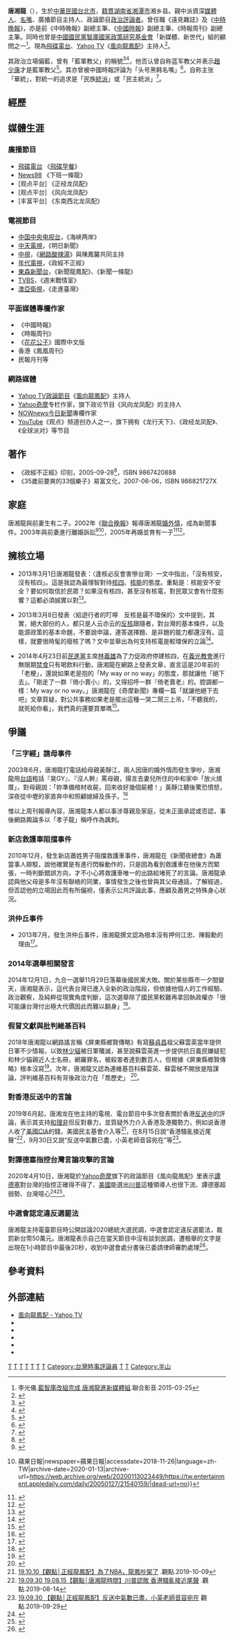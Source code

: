 {{Infobox officeholder
| name = 唐湘龍
| nickname = 藍軍教父
| image = 
| imagesize = 
| smallimage = 
| caption = 
| office = 
| term_start = 
| term_end = 
| predecessor = 
| successor = 
| constituency = 
| order1 = 主持人
| sex = 男
| birth_date = {{birth_date_and_age|1964|1|28}}
| birth_place = {{ROC}}[[台北市|台北市]]
| death_date = 
| death_place = 
| 籍貫 = [[湖南|湖南]][[湘乡|湘乡]]
| party = 
| otherparty = 
| nationality = {{ROC}}
| parents = 黄静江（母）
| spouse = 前妻（1992年結婚；2005年離婚）<br> 2005年再婚<ref name="marriage" /> <!-- 2019年11月有編者於編輯摘要表示其前妻非公眾人物，希望維基刪除其相關資訊。已刪除前妻姓名，續保留條目人物（唐湘龍）之資訊，即其有前妻之事實。 -->
| occupation = [[時事評論人|時事評論人]]
| profession = 
| educate = * [[國立臺灣大學|國立臺灣大學]]政治學研究所碩士
* [[國立臺灣大學|國立臺灣大學]]政治學系學士
* [[國立臺灣師範大學附屬高級中學|國立臺灣師範大學附屬高級中學]]
| past = * 前《遠見雜誌》副總主筆
* 前《[[中時晚報|中時晚報]]》副總主筆
* 前《中國時報》副總主筆
* 前《時報周刊》副總主筆
* [[中國國民黨|中國國民黨]][[智庫|智庫]]國家政策基金會「新媒體、新世代」組的顧問之一
* [[飛碟電台|飛碟電台]]《[[飛碟早餐|飛碟早餐]]》廣播節目主持人
* [[Yahoo_TV|Yahoo TV]]《[[風向龍鳳配|風向龍鳳配]]》主持人
* [[TVBS|TVBS]]《[[週末戰情室|週末戰情室]]》節目主持人
* [[News98|News98]]《下班一條龍》節目主持人
* [[年代電視|年代電視]]《政經不正經》
* [[中天電視|中天電視]]《明日新聞》
* [[東森新聞台|東森新聞台]]《新聞龍鳳配》、《新聞一條龍》
* [[中視|中視]]《[[網路酸辣湯|網路酸辣湯]]》與陳鳳馨共同主持
* [[澳亞衛視|澳亞衛視]]《走進臺灣》
* [[中国中央电视台|中国中央电视台]]《海峡两岸》
* 《[[花花公子|花花公子]]》國際中文版作家
* 香港《鳳凰周刊》
| work = * 《政經不正經 印刻》
* 《35歲前要爽的33個樂子 》
}}

'''唐湘龍'''（{{bd|1964年|1月28日|||}}），生於[[中華民國|中華民國]][[台北市|台北市]]，[[籍貫|籍貫]][[湖南省|湖南省]][[湘潭市|湘潭市]]湘乡县。親中派資深[[媒體人|媒體人]]、[[名嘴|名嘴]]、廣播節目主持人、政論節目[[時事評論員|政治評論者]]。曾任職《遠見雜誌》及《[[中時晚報|中時晚報]]》，亦是前《中時晚報》副總主筆、《[[中國時報|中國時報]]》副總主筆、《時報周刊》副總主筆。同時也曾是[[中國國民黨|中國國民黨]][[智庫|智庫]][[國家政策研究基金會|國家政策研究基金會]]「新媒體、新世代」組的顧問之一<ref>李光儀.[https://video.udn.com/news/294160 藍智庫改組完成 唐湘龍進新媒體組].聯合影音.2015-03-25</ref>。現為[[飛碟電台|飛碟電台]]、[[Yahoo_TV|Yahoo TV]]《[[風向龍鳳配|風向龍鳳配]]》主持人<ref>{{Cite web |url=http://www.uforadio.com.tw/modules/ufodj/dj.php?id=36 |title=飛碟電台DJ-唐湘龍簡介 |accessdate=2011-05-21 |archive-date=2020-09-30 |archive-url=https://web.archive.org/web/20200930154223/http://www.uforadio.com.tw/modules/ufodj/dj.php?id=36 |dead-url=no }}</ref>。

其政治立場偏藍，曾有「藍軍教父」的稱號<ref>{{cite news|title=一句「對韓國瑜冷掉」　藍軍教父唐湘龍遭韓粉灌爆|url=https://tw.appledaily.com/politics/20190502/JIS4N76G6FDITIYRTPOEADQAU4/|accessdate=2020-10-07|work=蘋果即時|date=2019-05-02|archive-date=2021-12-29|archive-url=https://web.archive.org/web/20211229121412/https://tw.appledaily.com/politics/20190502/JIS4N76G6FDITIYRTPOEADQAU4/|dead-url=no}}</ref><ref>{{Cite web|title=坦言韓國瑜「有地方不對了」 挺韓名嘴慘遭韓粉圍剿 - 政治 - 自由時報電子報|url=https://news.ltn.com.tw/news/politics/breakingnews/2776776|accessdate=2020-10-16|date=2019-05-01|work=news.ltn.com.tw|language=zh-TW|archive-date=2019-05-02|archive-url=https://web.archive.org/web/20190502020532/https://news.ltn.com.tw/news/politics/breakingnews/2776776|dead-url=no}}</ref>，他否认曾自称蓝军教父并表示[[趙少康|趙少康]]才是藍軍教父<ref>{{Cite web |title='21.02.02【觀點│唐湘龍時間】趙少康才是「藍軍教父」！ - YouTube |url=https://www.youtube.com/watch?t=881&v=IDSi5XNW9kM |accessdate=2021-02-03 |date=2021-02-02 |work=www.youtube.com |archive-date=2021-12-29 |archive-url=https://web.archive.org/web/20211229121337/https://www.youtube.com/watch?t=881&v=IDSi5XNW9kM |dead-url=no }}</ref>。其亦曾被中國時報評論为「头号黑韩名嘴」<ref>{{Cite web|title=快評》頭號黑韓名嘴的真相 - 短評|url=https://www.chinatimes.com/opinion/20190612004205-262103?chdtv|accessdate=2021-02-20|last=中時新聞網|work=中時新聞網|language=zh-TW|archive-date=2019-06-12|archive-url=https://web.archive.org/web/20190612160223/https://www.chinatimes.com/opinion/20190612004205-262103?chdtv|dead-url=no}}</ref>。自称主张「華統」，對統一的追求是「民族[[統派|統派]]」或「民主統派」<ref>{{cite news|title=認了華統！唐湘龍自稱中國人…竟讚中共惡法「結束殖民」|url=https://www.setn.com/News.aspx?NewsID=770804|accessdate=2020-10-07|work=三立新聞網|date=2020-07-01|archive-date=2020-07-06|archive-url=https://web.archive.org/web/20200706150105/https://www.setn.com/News.aspx?NewsID=770804|dead-url=no}}</ref>。

== 經歷 ==
{{Citation needed|其繼父為[[湖南|湖南]]人，母為[[台灣|台灣]]人。}}

{{Citation needed|他畢業於[[師大附中|師大附中]]、[[國立臺灣大學|國立臺灣大學]][[政治系|政治系]]及政治學研究所（指導教授為[[丁守中|丁守中]]）。畢業後進入遠見雜誌工作，後轉任中時晚報，擔任財經組與政治組記者及黨政組召集人。在中時晚報工作時期，被TVBS電視台邀請，在〈顛覆新聞〉中擔任來賓，成為台灣第一位跨足平面、電子媒體之評論人。之後成為《[[新聞夜總會|新聞夜總會]]》的常態來賓，從此成為政治論節目名嘴，媒體人。|time=2020-01-12T15:49:56+00:00}}

==媒體生涯==
===廣播節目===
* [[飛碟電台|飛碟電台]] 《[[飛碟早餐|飛碟早餐]]》
* [[News98|News98]] 《下班一條龍》
* [观点平台] 《正经龙凤配》
* [观点平台]  《风向龙凤配》
* [丰富平台]  《东南西北龙凤配》

===電視節目===
* [[中国中央电视台|中国中央电视台]]，《海峡两岸》
* [[中天電視|中天電視]]，《明日新聞》
* [[中視|中視]]，《[[網路酸辣湯|網路酸辣湯]]》與陳鳳馨共同主持
* [[年代電視|年代電視]]，《政經不正經》
* [[東森新聞台|東森新聞台]]，《新聞龍鳳配》、《新聞一條龍》
*[[TVBS_(頻道)|TVBS]]，《週末戰情室》
* [[澳亞衛視|澳亞衛視]]，《走進臺灣》

===平面媒體專欄作家===
* 《中國時報》
* 《時報周刊》
* 《[[花花公子|花花公子]]》國際中文版
* 香港《鳳凰周刊》
* 民報月刊等

===網路媒體===
*[[Yahoo_TV|Yahoo TV]][[政論節目|政論節目]]《[[風向龍鳳配|風向龍鳳配]]》主持人
*[[Yahoo奇摩|Yahoo奇摩]]专栏作家，旗下政论节目《风向龙凤配》的主持人
*[[NOWnews今日新聞|NOWnews今日新聞]]專欄作家
*[[YouTube|YouTube]]《观点》频道创办人之一，旗下拥有《龙行天下》、《政经龙凤配》、《全球派对》等节目

==著作==
* 《政經不正經》印刻，2005-09-28<ref>{{cite web|url=http://findbook.tw/book/9789867420886/basic|title=Findbook > 商品簡介 > 政經不正經|website=findbook.tw|accessdate=2012-01-19|archive-date=2019-12-04|archive-url=https://web.archive.org/web/20191204131555/http://findbook.tw/book/9789867420886/basic|dead-url=no}}</ref>，ISBN 9867420888
* 《35歲前要爽的33個樂子》易富文化，2007-06-06，ISBN 986821727X

==家庭==
唐湘龍與前妻生有二子。2002年《[[聯合晚報|聯合晚報]]》報導唐湘龍[[婚外情|婚外情]]，成為新聞事件。2003年與前妻進行離婚訴訟<ref>{{cite web |url=http://tw.nextmedia.com/applenews/article/art_id/273167/IssueID/20030815 |language=zh-tw |title=唐湘龍低調訴請離婚 |publisher=[[蘋果日報|蘋果日報]] |date=2003-08-15 |accessdate=2003-08-15 |archive-url=https://web.archive.org/web/20111121224248/http://tw.nextmedia.com/applenews/article/art_id/273167/IssueID/20030815 |archive-date=2011-11-21 |dead-url=yes }}</ref><ref>{{cite news|url=https://tw.entertainment.appledaily.com/daily/20050127/21540159/|title=唐湘龍拋妻棄子老母痛罵 {{!}} 蘋果日報|newspaper=蘋果日報|accessdate=2018-11-26|language=zh-TW|archive-date=2020-01-13|archive-url=https://web.archive.org/web/20200113023449/https://tw.entertainment.appledaily.com/daily/20050127/21540159/|dead-url=no}}</ref>，2005年再婚並育有一子<ref>{{cite web |url=http://ent.appledaily.com.tw/enews/article/entertainment/20050928/2087244/ |language=zh-tw |author=林南谷、莊幼芬 |title=唐湘龍遭友證實娶周明華 |publisher=[[蘋果日報|蘋果日報]] |date=2005-09-28 |accessdate=2013-08-09 |archive-date=2015-12-06 |archive-url=https://web.archive.org/web/20151206030239/http://ent.appledaily.com.tw/enews/article/entertainment/20050928/2087244 |dead-url=yes }}</ref><ref name="marriage">{{cite news|title=唐湘龍每日8小時餵奶育嬰 名嘴淪兒奴|url=https://tw.entertainment.appledaily.com/daily/20080219/30273897/|language=zh-tw|author=曹競元、張哲鳴|publisher=蘋果日報|date=2008-02-19|accessdate=2019-11-21}}</ref>。

==擁核立場==
*2013年3月1日唐湘龍發表：〈逢核必反會害慘台灣〉一文中指出，「沒有核安，沒有核四」。這是我認為最理智對待[[核四|核四]]、[[核能|核能]]的態度。重點是：核能安不安全？要如何取信於民眾？如果沒有核四，甚至沒有核電，對民眾又會有什麼影響？這都必須誠實以對<ref>{{cite news|url=https://tw.news.yahoo.com/%E5%90%8D%E5%AE%B6%E8%AB%96%E5%A3%87-%E5%94%90%E6%B9%98%E9%BE%8D-%E9%80%A2%E6%A0%B8%E5%BF%85%E5%8F%8D-%E6%9C%83%E5%AE%B3%E6%85%98%E5%8F%B0%E7%81%A3-013828305.html|title=唐湘龍：逢核必反　會害慘台灣|publisher=Nownews|date=2013-03-01}}</ref>。

*2013年3月8日發表〈給遊行者的叮嚀　反核是最不環保的〉文中提到，其實，絕大部份的人，都只是人云亦云的[[反核|反核]]跟隨者，對台灣的基本條件，以及能源政策的基本命題，不要說申論，連答選擇題、是非題的能力都還沒有。這樣，就要很時髦的廢核了嗎？文中並舉出為何支持核電是較環保的立論<ref>{{cite news|url=https://tw.news.yahoo.com/%E5%90%8D%E5%AE%B6%E8%AB%96%E5%A3%87-%E5%94%90%E6%B9%98%E9%BE%8D-%E7%B5%A6%E9%81%8A%E8%A1%8C%E8%80%85%E7%9A%84%E5%8F%AE%E5%9A%80-%E5%8F%8D%E6%A0%B8%E6%98%AF%E6%9C%80%E4%B8%8D%E7%92%B0%E4%BF%9D%E7%9A%84-002333527.html|title=名家論壇》唐湘龍：給遊行者的叮嚀　反核是最不環保的|publisher=Nownews|date=2013-03-08|accessdate=2014-12-26|archive-date=2019-12-04|archive-url=https://web.archive.org/web/20191204131618/https://tw.news.yahoo.com/%25E5%2590%258D%25E5%25AE%25B6%25E8%25AB%2596%25E5%25A3%2587-%25E5%2594%2590%25E6%25B9%2598%25E9%25BE%258D-%25E7%25B5%25A6%25E9%2581%258A%25E8%25A1%258C%25E8%2580%2585%25E7%259A%2584%25E5%258F%25AE%25E5%259A%2580-%25E5%258F%258D%25E6%25A0%25B8%25E6%2598%25AF%25E6%259C%2580%25E4%25B8%258D%25E7%2592%25B0%25E4%25BF%259D%25E7%259A%2584-002333527.html|dead-url=no}}</ref>。

*2014年4月23日前[[民進黨|民進黨]]主席[[林義雄|林義雄]]為了力促政府停建核四，在[[義光教會|義光教會]]進行無限期[[禁食|禁食]]只有喝飲料行動，唐湘龍在網路上發表文章，直言這是20年前的「老梗」，還說如果老是抱的「My way or no way」的態度，那就讓他「絕下去」。「剛走了一群『倚小賣小』的，又得招呼一群『倚老賣老』的。腔調都一樣：My way or no way。」唐湘龍在《奇摩新聞》專欄一篇「就讓他絕下去吧」文章質疑，對公共事務如果老是擺出這種一哭二鬧三上吊，「不聽我的，就死給你看」，我們真的還要買單嗎<ref>{{cite news|url=http://www.ettoday.net/news/20140423/349398.htm|title=禁食是20年前老梗　唐湘龍：就讓林義雄絕下去吧！|publisher=ETtoday|date=2014-04-23|accessdate=2014-12-26|archive-date=2019-12-04|archive-url=https://web.archive.org/web/20191204132023/https://www.ettoday.net/news/20140423/349398.htm|dead-url=no}}</ref>。

==爭議==
===「三字經」譙母事件===
2003年6月，唐湘龍打電話給母親黃靜江，兩人因唐的婚外情而發生爭吵，唐湘龍用[[台語|台語]]粗話『臭GY』、『沒人幹』罵母親，揚言去妻兒所住的中和家中「放火燒厝」，對母親說：「妳準備棺材收屍，回來收好幾個屍體！」黃靜江聽後驚恐憤怒，深夜從中壢的家直奔中和照顧媳婦及孫子。<ref>{{Cite web|url=https://tw.entertainment.appledaily.com/daily/20050127/21540159/|language=zh-tw|title=唐湘龍拋妻棄子老母痛罵|publisher=蘋果日報|date=2005-01-27|accessdate=2005-01-27|archive-date=2020-01-13|archive-url=https://web.archive.org/web/20200113023449/https://tw.entertainment.appledaily.com/daily/20050127/21540159/|dead-url=no}}</ref>

惟以上周刊報導內容，唐湘龍本人都以事涉尊親及家庭，從未正面承認或否認，事後網路輿論多以「孝子龍」稱呼作為諷刺。

===新店救護車阻擋事件===
{{main|新店救護車阻擋事件}}
2010年12月，發生新店蕭姓男子阻擋救護車事件，唐湘龍在《新聞夜總會》為蕭當事人辯駁，說他確實是有進行閃躲動作的，只是因為看到救護車在他後方而緊張，一時判斷錯誤方向，才不小心將救護車唯一的出路給堵死了的言論。唐湘龍承認與他父母是多年沒有聯絡的同業，事情發生之後也曾與其父母通話，了解經過，但否認他的立場因此而有所偏袒，僅表示公共評論此事，應顧及蕭男之特殊身心狀況。

===洪仲丘事件===
{{main|洪仲丘事件}}
*2013年7月，發生洪仲丘事件，唐湘龍撰文認為根本沒有押何江忠、陳毅勳的理由<ref>{{Cite web |url=http://tw.news.yahoo.com/blogs/society-watch/%E6%B4%AA%E4%BB%B2%E4%B8%98%E4%B9%8B%E5%A4%96%E9%82%84%E6%9C%89%E4%BA%BA%E6%AC%8A-101939412.html |language=zh-tw |author=唐湘龍 |title=洪仲丘之外，還有人權 |publisher=Yahoo!新聞 |date=2013-07-25 |accessdate=2013-08-09 |archive-date=2019-12-04 |archive-url=https://web.archive.org/web/20191204133531/https://tw.news.yahoo.com/blogs/society-watch/%E6%B4%AA%E4%BB%B2%E4%B8%98%E4%B9%8B%E5%A4%96%E9%82%84%E6%9C%89%E4%BA%BA%E6%AC%8A-101939412.html |dead-url=no }}</ref>。

===2014年選舉相關發言===
2014年12月1日，九合一選舉11月29日落幕後國民黨大敗。關於某些縣市一夕間變天，唐湘龍表示，這代表台灣已進入全新的政治階段，但依據他個人的工作經驗、政治觀察，及純粹從現實角度判斷，這次選舉除了國民黨較難再拿回執政權亦「很可能讓台灣付出極大代價因此而難以翻身」<ref>{{cite news|url=http://n.yam.com/nownews/politics/20141201/20141201717925.html|title=九合一選舉大變天　唐湘龍：很可能讓台灣付出很大代價|publisher=yam news,NOWnews|date=2014-12-01|accessdate=2014-12-26|archive-date=2014-12-26|archive-url=https://web.archive.org/web/20141226084735/http://n.yam.com/nownews/politics/20141201/20141201717925.html|dead-url=no}}</ref>。

===假冒文獻與批判維基百科===
2018年唐湘龍以網路謠言稱《屏東縣鄉賢傳略》有寫[[蘇貞昌|蘇貞昌]]祖父蘇雲英當年提供日軍不少情報，以致[[林少貓|林少貓]]被日軍殲滅，甚至說蘇雲英進一步提供抗日義民嫌疑犯和林少貓親近人士名冊，網羅罪名，被殺害者達到數百人，但根據《屏東縣鄉賢傳略》根本沒寫<ref name="林恩如1">{{Cite news |url= https://www.setn.com/News.aspx?NewsID=431238 |title= 唐湘龍扯蘇貞昌祖父蘇雲英是漢奸 網揭真相抓包：假新聞！ |author= 林恩如 |language= zh-tw |newspaper= 三立新聞 |date= 2018-09-18 |accessdate= 2021-07-16 |archive-date= 2021-12-31 |archive-url= https://web.archive.org/web/20211231071422/https://www.setn.com/news.aspx?newsid=431238 |dead-url= no }}</ref>。次年，唐湘龍又認為連維基百科蘇雲英、蘇雲梯不開放是陰謀論，評判維基百科有背後政治力在「喬歷史」 <ref name="林恩如2">{{Cite news|url=https://www.nownews.com/amp/news/3248605|title=蘇貞昌是行政院長。敗軍之將。|author=唐湘龍|language=zh-tw|newspaper=今日新聞|date=2019-02-28|accessdate=2021-07-16|archive-date=2021-12-31|archive-url=https://web.archive.org/web/20211231024348/https://www.nownews.com/amp/news/3248605|dead-url=no}}</ref>。

=== 對香港反送中的言論 ===
2019年6月起，唐湘龙在他主持的電視、電台節目中多次發表關於香港[[反送中|反送中]]的評論，表示其支持[[和理非|和理非]]但反對暴力，並質疑外力介入香港及港獨勢力，例如说香港人收了[[美國|美國]][[CIA|CIA]]的錢，美國民主基會介入等<ref>[https://www.youtube.com/watch?v=RzI7k6klxD8 19.10.10【觀點│正經龍鳳配】為了NBA，龍鳳吵架了] {{Wayback|url=https://www.youtube.com/watch?v=RzI7k6klxD8 |date=20191203224721 }}.觀點.2019-10-09</ref>，在8月15日說“香港騷亂接近尾聲”<ref>[https://www.youtube.com/watch?v=OtMe5MnjCuM 19.09.30 19.08.15【觀點│唐湘龍時間】川普認敗 香港騷亂接近尾聲] {{Wayback|url=https://www.youtube.com/watch?v=OtMe5MnjCuM |date=20200429182234 }}.觀點.2019-08-14</ref>，9月30日又說“反送中氣數已盡，小英老師音容宛在”等<ref>[https://www.youtube.com/watch?v=G5kJK1zIedw 19.09.30 【觀點│正經龍鳳配】反送中氣數已盡，小英老師音容宛在] {{Wayback|url=https://www.youtube.com/watch?v=G5kJK1zIedw |date=20191206171352 }}觀點.2019-09-29</ref>。

=== 對譚德塞指控台灣言論攻擊的言論 ===
2020年4月10日，唐湘龍於[[Yahoo奇摩|Yahoo奇摩]]旗下的政論節目《風向龍鳳配》里表示[[譚德塞|譚德塞]]對台灣的指控正確得不得了、[[美國|美國]]能選出[[唐納·川普|川普]]這種領導人也很下流、譚德塞超弱勢、台灣噁心<ref>{{cite news|url=https://tw.appledaily.com/politics/20200411/IFZUN2YBCJ5JQFBNHLYWL2AETE/|title=唐湘龍為譚德塞抱屈「台灣噁心」　王定宇怒轟：飼老鼠咬布袋|publisher=蘋果日報|date=2020-04-11|accessdate=2020-04-11|archive-date=2020-04-11|archive-url=https://web.archive.org/web/20200411151738/https://tw.appledaily.com/politics/20200411/IFZUN2YBCJ5JQFBNHLYWL2AETE/|dead-url=no}}</ref><ref>{{cite news |author1=羅立邦 |title=「譚德塞對台指控100%正確！」唐湘龍開嗆：民進黨政府不要再下流了 |url=https://www.storm.mg/article/2509169 |accessdate=2020-04-17 |agency=風傳媒 |date=2020-04-11 |archive-date=2020-04-20 |archive-url=https://web.archive.org/web/20200420011935/https://www.storm.mg/article/2509169 |dead-url=no }}</ref>。

=== 中選會認定違反選罷法 ===
唐湘龍主持電臺節目時公開談論2020總統大選民調，中選會認定違反選罷法，裁罰新台幣50萬元。唐湘龍表示自己在當天節目中沒有談到民調，遭檢舉的文字是出現在1小時節目中最後20秒，收到中選會處分書後已委請律師審酌處理<ref>{{cite news |author1=徐郁雯 |title=唐湘龍遭民眾檢舉違法 中選會開罰50萬 |url=https://ent.ltn.com.tw/news/breakingnews/3197671 |accessdate=2020-06-16 |agency=自由時報 |date=2020-06-14 |archive-date=2020-09-13 |archive-url=https://web.archive.org/web/20200913213424/https://ent.ltn.com.tw/news/breakingnews/3197671 |dead-url=no }}</ref>。

==參考資料==
{{reflist}}

==外部連結==
*[https://tw.tv.yahoo.com/wtn-dragonphoenix 風向龍鳳配 - Yahoo TV]{{Wayback|url=https://tw.tv.yahoo.com/wtn-dragonphoenix |date=20201113054209 }}
*{{youtube|playlist=PLp3iy78ZeKcLJP6rVufLRWZRhDGqoKCrS|《飛碟早餐 唐湘龍時間》}} 
*{{youtube|playlist=PL64Si-sSRnvYwSKtZsWgDe1WQ8ONHErf8|【週末戰情室】唐湘龍和蘭萱和你週末談時事}} 
*{{youtube|playlist=PLt2zGTMwV2dJcv6W1yjtg-AeuheV3bhgn|唐湘龍時間 / 唐湘龍 }}
*{{youtube|playlist=PLt2zGTMwV2dIhyndsVc3uB9fcpybQTFHN|正經龍鳳配 / 唐湘龍 × 陳鳳馨}}
*{{youtube|playlist=PLt2zGTMwV2dJuRcu2p51Pea3HnR7icjyw|龍行天下 / 唐湘龍}} 


{{Portal bar|台灣|中華民國|政治|人物}}

[[Category:唐姓|T]]
[[Category:台北市人|T]]
[[Category:湖南裔台灣人|T]]
[[Category:國立臺灣大學社會科學院校友|T]]
[[Category:臺灣男性記者|T]]
[[Category:台灣新聞節目主持人|T]]
[[Category:台灣廣播主持人|T]]
[[Category:台灣時事評論員|Category:台灣時事評論員]]
[[Category:台灣中國統一促進人士|T]]
[[Category:台灣外省人支持統一者|T]]
[[Category:半山|Category:半山]]